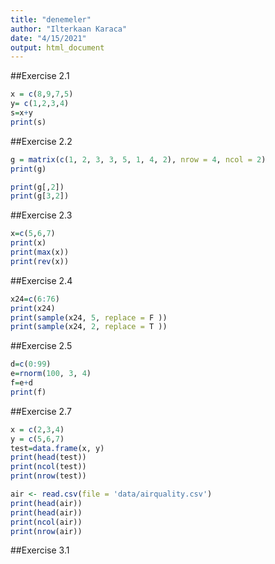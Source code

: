 ```yaml
---
title: "denemeler"
author: "Ilterkaan Karaca"
date: "4/15/2021"
output: html_document
---
```

##Exercise 2.1
```r
x = c(8,9,7,5)
y= c(1,2,3,4)
s=x+y
print(s)
```
##Exercise 2.2
```r
g = matrix(c(1, 2, 3, 3, 5, 1, 4, 2), nrow = 4, ncol = 2)
print(g)

print(g[,2])
print(g[3,2])
```
##Exercise 2.3
```r
x=c(5,6,7)
print(x)
print(max(x))
print(rev(x))
```
##Exercise 2.4
```r
x24=c(6:76)
print(x24)
print(sample(x24, 5, replace = F ))
print(sample(x24, 2, replace = T ))

```
##Exercise 2.5
```r
d=c(0:99)
e=rnorm(100, 3, 4)
f=e+d
print(f)
```
##Exercise 2.7

```r
x = c(2,3,4)
y = c(5,6,7)
test=data.frame(x, y)
print(head(test))
print(ncol(test))
print(nrow(test))
```
```r
air <- read.csv(file = 'data/airquality.csv')
print(head(air))
print(head(air))
print(ncol(air))
print(nrow(air))
```
##Exercise 3.1
